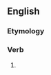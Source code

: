 ==English==

===Etymology===
{{suffix|en|welcome|eth}}

===Verb===
{{head|en|verb form}}

# {{en-archaic third-person singular of|welcome}}